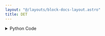 ```yaml
---
layout: "@/layouts/block-docs-layout.astro"
title: DET
---
```



<PythonDocsDisplay docstring={docstring} />
<AppDisplay app={app} client:visible />

<details>
<summary>Python Code</summary>
```python
from flojoy import flojoy, Matrix, Scalar
import numpy as np
from collections import namedtuple
from typing import Literal

import numpy.linalg


@flojoy
def DET(
    default: Matrix,
) -> Matrix | Scalar:
    """The DET node is based on a numpy or scipy function.

    The description of that function is as follows:

        Compute the determinant of an array.

    Parameters
    ----------
    a : (..., M, M) array_like
        Input array to compute determinants.

    Returns
    -------
    DataContainer
        type 'ordered pair', 'scalar', or 'matrix'
    """

    result = numpy.linalg.det(
        a=default.m,
    )

    if isinstance(result, np.ndarray):
        result = Matrix(m=result)
    else:
        assert isinstance(
            result, np.number | float | int
        ), f"Expected np.number, float or int for result, got {type(result)}"
        result = Scalar(c=float(result))

    return result

```
[Find this Flojoy Block on GitHub](https://github.com/flojoy-ai/blocks/blob/main/blocks/NUMPY/LINALG/DET/DET.py)
</details>


## Example
